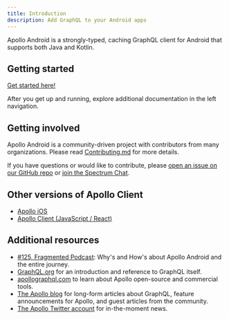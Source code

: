 ```yaml
---
title: Introduction
description: Add GraphQL to your Android apps
---
```


Apollo Android is a strongly-typed, caching GraphQL client for Android that supports both Java and Kotlin.

## Getting started

[Get started here!](./essentials/get-started/)

After you get up and running, explore additional documentation in the left navigation.

## Getting involved

Apollo Android is a community-driven project with contributors from many organizations. Please read [Contributing.md](https://github.com/apollographql/apollo-android/blob/master/Contributing.md) for more details.

If you have questions or would like to contribute, please [open an issue on our GitHub repo](https://github.com/apollographql/apollo-android/issues) or [join the Spectrum Chat](https://spectrum.chat/apollo/apollo-android).

## Other versions of Apollo Client

- [Apollo iOS](https://www.apollographql.com/docs/ios/)
- [Apollo Client (JavaScript / React)](https://www.apollographql.com/docs/react/)

## Additional resources

- [#125, Fragmented Podcast](http://fragmentedpodcast.com/episodes/125/): Why's and How's about Apollo Android and the entire journey.
- [GraphQL.org](http://graphql.org) for an introduction and reference to GraphQL itself.
- [apollographql.com](http://www.apollographql.com/) to learn about Apollo open-source and commercial tools.
- [The Apollo blog](https://www.apollographql.com/blog/) for long-form articles about GraphQL, feature announcements for Apollo, and guest articles from the community.
- [The Apollo Twitter account](https://twitter.com/apollographql) for in-the-moment news.
